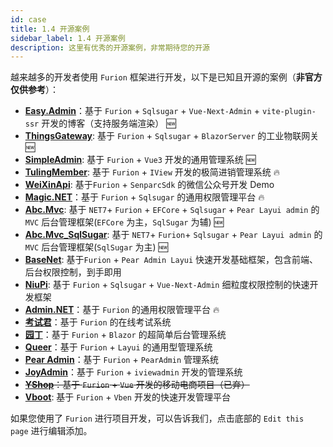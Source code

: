 ```yaml
---
id: case
title: 1.4 开源案例
sidebar_label: 1.4 开源案例
description: 这里有优秀的开源案例，非常期待您的开源
---
```


越来越多的开发者使用 `Furion` 框架进行开发，以下是已知且开源的案例（**非官方仅供参考**）：

- **[Easy.Admin](https://gitee.com/miss_you/easy-admin)**：基于 `Furion` + `Sqlsugar` + `Vue-Next-Admin` + `vite-plugin-ssr` 开发的博客（支持服务端渲染） 🆕
- **[ThingsGateway](https://gitee.com/diego2098/ThingsGateway)**: 基于 `Furion` + `Sqlsugar` + `BlazorServer` 的工业物联网关 🆕
- **[SimpleAdmin](https://gitee.com/zxzyjs/SimpleAdmin)**: 基于 `Furion` + `Vue3` 开发的通用管理系统 🆕
- **[TulingMember](https://gitee.com/a106_admin/tuling-member)**: 基于 `Furion` + `IView` 开发的极简进销管理系统 🔥
- **[WeiXinApi](https://gitee.com/huguodong520/weixinapi)**: 基于`Furion` + `SenparcSdk` 的微信公众号开发 Demo
- **[Magic.NET](https://gitee.com/zhengguojing/magic-net)**：基于 `Furion` + `Sqlsugar` 的通用权限管理平台 🔥
- **[Abc.Mvc](https://gitee.com/co1024/AbcMvc)**: 基于 `NET7`+ `Furion` + `EFCore` + `Sqlsugar` + `Pear Layui admin` 的 `MVC` 后台管理框架(`EFCore` 为主，`SqlSugar` 为辅) 🆕
- **[Abc.Mvc_SqlSugar](https://gitee.com/co1024/abcmvc_sqlsugar)**: 基于 `NET7`+ `Furion`+ `Sqlsugar` + `Pear Layui admin` 的 `MVC` 后台管理框架(`SqlSugar` 为主) 🆕
- **[BaseNet](https://gitee.com/wg_jianghai/base-net)**: 基于`Furion` + `Pear Admin Layui` 快速开发基础框架，包含前端、后台权限控制，到手即用
- **[NiuPi](https://gitee.com/GionConnection/niupi-free)**: 基于 `Furion` + `Sqlsugar` + `Vue-Next-Admin` 细粒度权限控制的快速开发框架
- **[Admin.NET](https://gitee.com/zuohuaijun/Admin.NET)**：基于 `Furion` 的通用权限管理平台 🔥
- **[考试君](https://gitee.com/pig0224/ExamKing)**：基于 `Furion` 的在线考试系统
- **[园丁](https://gitee.com/hgflydream/Gardener)**：基于 `Furion` + `Blazor` 的超简单后台管理系统
- **[Queer](https://gitee.com/songzhidan/queer)**：基于 `Furion` + `Layui` 的通用型管理系统
- **[Pear Admin](https://gitee.com/pear-admin/pear-admin-furion)**：基于 `Furion` + `PearAdmin` 管理系统
- **[JoyAdmin](https://gitee.com/a106_admin/joy-admin)**：基于 `Furion` + `iviewadmin` 开发的管理系统
- ~~**[YShop](https://gitee.com/yell-run/yshop)**：基于 `Furion` + `Vue` 开发的移动电商项目（已弃）~~
- **[Vboot](https://gitee.com/zsvg/vboot-net)**: 基于 `Furion` + `Vben` 开发的快速开发管理平台

如果您使用了 `Furion` 进行项目开发，可以告诉我们，点击底部的 `Edit this page` 进行编辑添加。
